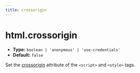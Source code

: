 ```yaml
---
title: crossorigin
---
```


# html.crossorigin

- **Type:** `boolean | 'anonymous' | 'use-credentials'`
- **Default:** `false`

Set the [crossorigin](https://developer.mozilla.org/en-US/docs/Web/HTML/Attributes/crossorigin) attribute of the `<script>` and `<style>` tags.


<RsbuildConfig configName="html.crossorigin" />
